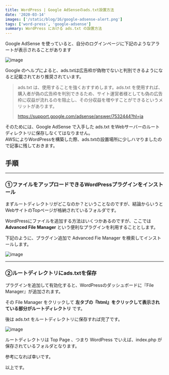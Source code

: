---
title: WordPress | Google AdSenseのads.txt設置方法
date: '2020-03-14'
images: ['/static/blog/16/google-adsense-alert.png']
tags: ['word-press', 'google-adsense']
summary: WordPress における ads.txt の設置方法
---

Google AdSense を使っていると、自分のログインページに下記のようなアラートが表示されることがあります

![image](/static/blog/16/google-adsense-alert.png)

Google のヘルプによると、ads.txtは広告枠が偽物でないと判別できるようになると記載されており推奨されています。

>ads.txt は、使用することを強くおすすめします。ads.txt を使用すれば、購入者が偽の広告枠を判別できるため、サイト運営者様としても偽の広告枠に収益が流れるのを阻止し、その分収益を増やすことができるというメリットがあります。
>
> https://support.google.com/adsense/answer/7532444?hl=ja

そのためには、Google AdSense で入手した ads.txt をWebサーバーのルートディレクトリに保存しなくてはなりません。  
AWSによりWordPressを構築した際、ads.txtの設置場所に少しハマりましたので記事に残しておきます。


## 手順

___
### ①ファイルをアップロードできるWordPressプラグインをインストール
まずルートディレクトリがどこなのか？ということなのですが、結論からいうとWebサイトのTopページが格納されているフォルダです。

WordPressにファイルを追加する方法はいくつかあるのですが、ここでは **Advanced File Manager** という便利なプラグインを利用することとします。

下記のように、プラグイン追加で Advanced Fie Manager を検索してインストールします。

![image](/static/blog/16/advanced-file-manager.png)

___
### ②ルートディレクトリにads.txtを保存
プラグインを追加して有効化すると、WordPressのダッシュボードに『File Manager』が追加されます。

その File Manager をクリックして **左タブの『html』をクリックして表示されている部分がルートディレクトリ** です。

後は ads.txt をルートディレクトリに保存すれば完了です。

![image](/static/blog/16/wordpress-file-manager.png)

ルートディレクトリは Top Page 、つまり WordPress でいえば、index.php が保存されているフォルダとなります。

参考になれば幸いです。

以上です。
